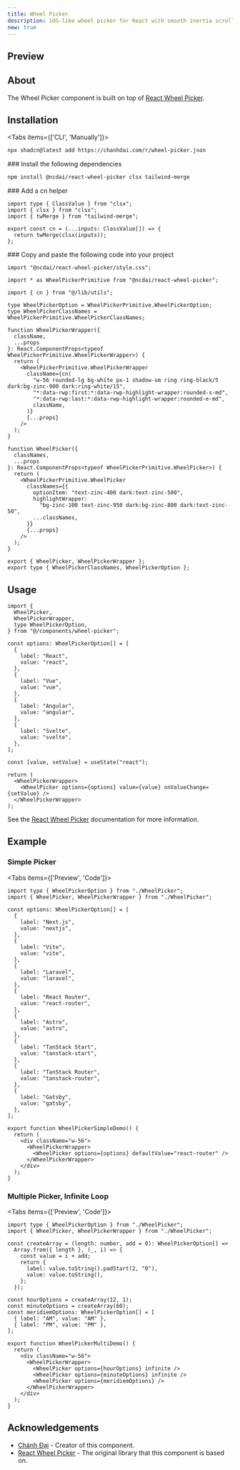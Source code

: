 ```yaml
---
title: Wheel Picker
description: iOS-like wheel picker for React with smooth inertia scrolling and infinite loop support.
new: true
---
```



## Preview

<PreviewContainer>
  <WheelPickerSimpleDemo />
</PreviewContainer>

## About

The Wheel Picker component is built on top of [React Wheel Picker](https://react-wheel-picker.chanhdai.com?utm_source=hextaui).

## Installation

<Tabs items={['CLI', 'Manually']}>

<Tab value="CLI">

```bash title="NPM"
npx shadcn@latest add https://chanhdai.com/r/wheel-picker.json
```

</Tab>

<Tab value="Manually">

<Steps>

<Step>
### Install the following dependencies

```bash title="NPM"
npm install @ncdai/react-wheel-picker clsx tailwind-merge
```

</Step>

<Step>
### Add a cn helper

```tsx title="lib/utils.ts"
import type { ClassValue } from "clsx";
import { clsx } from "clsx";
import { twMerge } from "tailwind-merge";

export const cn = (...inputs: ClassValue[]) => {
  return twMerge(clsx(inputs));
};
```

</Step>

<Step>
### Copy and paste the following code into your project

```tsx title="components/wheel-picker.tsx"
import "@ncdai/react-wheel-picker/style.css";

import * as WheelPickerPrimitive from "@ncdai/react-wheel-picker";

import { cn } from "@/lib/utils";

type WheelPickerOption = WheelPickerPrimitive.WheelPickerOption;
type WheelPickerClassNames = WheelPickerPrimitive.WheelPickerClassNames;

function WheelPickerWrapper({
  className,
  ...props
}: React.ComponentProps<typeof WheelPickerPrimitive.WheelPickerWrapper>) {
  return (
    <WheelPickerPrimitive.WheelPickerWrapper
      className={cn(
        "w-56 rounded-lg bg-white px-1 shadow-sm ring ring-black/5 dark:bg-zinc-900 dark:ring-white/15",
        "*:data-rwp:first:*:data-rwp-highlight-wrapper:rounded-s-md",
        "*:data-rwp:last:*:data-rwp-highlight-wrapper:rounded-e-md",
        className,
      )}
      {...props}
    />
  );
}

function WheelPicker({
  classNames,
  ...props
}: React.ComponentProps<typeof WheelPickerPrimitive.WheelPicker>) {
  return (
    <WheelPickerPrimitive.WheelPicker
      classNames={{
        optionItem: "text-zinc-400 dark:text-zinc-500",
        highlightWrapper:
          "bg-zinc-100 text-zinc-950 dark:bg-zinc-800 dark:text-zinc-50",
        ...classNames,
      }}
      {...props}
    />
  );
}

export { WheelPicker, WheelPickerWrapper };
export type { WheelPickerClassNames, WheelPickerOption };
```

</Step>

</Steps>

</Tab>

</Tabs>

## Usage

```tsx
import {
  WheelPicker,
  WheelPickerWrapper,
  type WheelPickerOption,
} from "@/components/wheel-picker";
```

```tsx
const options: WheelPickerOption[] = [
  {
    label: "React",
    value: "react",
  },
  {
    label: "Vue",
    value: "vue",
  },
  {
    label: "Angular",
    value: "angular",
  },
  {
    label: "Svelte",
    value: "svelte",
  },
];

const [value, setValue] = useState("react");

return (
  <WheelPickerWrapper>
    <WheelPicker options={options} value={value} onValueChange={setValue} />
  </WheelPickerWrapper>
);
```

See the [React Wheel Picker](https://react-wheel-picker.chanhdai.com?utm_source=hextaui) documentation for more information.

## Example

### Simple Picker

<Tabs items={['Preview', 'Code']}>

<Tab value="Preview">
  <PreviewContainer>
    <WheelPickerSimpleDemo />
  </PreviewContainer>
</Tab>

<Tab value="Code">

```tsx title="components/wheel-picker-simple-demo.tsx"
import type { WheelPickerOption } from "./WheelPicker";
import { WheelPicker, WheelPickerWrapper } from "./WheelPicker";

const options: WheelPickerOption[] = [
  {
    label: "Next.js",
    value: "nextjs",
  },
  {
    label: "Vite",
    value: "vite",
  },
  {
    label: "Laravel",
    value: "laravel",
  },
  {
    label: "React Router",
    value: "react-router",
  },
  {
    label: "Astro",
    value: "astro",
  },
  {
    label: "TanStack Start",
    value: "tanstack-start",
  },
  {
    label: "TanStack Router",
    value: "tanstack-router",
  },
  {
    label: "Gatsby",
    value: "gatsby",
  },
];

export function WheelPickerSimpleDemo() {
  return (
    <div className="w-56">
      <WheelPickerWrapper>
        <WheelPicker options={options} defaultValue="react-router" />
      </WheelPickerWrapper>
    </div>
  );
}
```

</Tab>
</Tabs>

### Multiple Picker, Infinite Loop

<Tabs items={['Preview', 'Code']}>

<Tab value="Preview">
  <PreviewContainer>
    <WheelPickerMultiDemo />
  </PreviewContainer>
</Tab>

<Tab value="Code">

```tsx title="components/wheel-picker-multi-demo.tsx"
import type { WheelPickerOption } from "./WheelPicker";
import { WheelPicker, WheelPickerWrapper } from "./WheelPicker";

const createArray = (length: number, add = 0): WheelPickerOption[] =>
  Array.from({ length }, (_, i) => {
    const value = i + add;
    return {
      label: value.toString().padStart(2, "0"),
      value: value.toString(),
    };
  });

const hourOptions = createArray(12, 1);
const minuteOptions = createArray(60);
const meridiemOptions: WheelPickerOption[] = [
  { label: "AM", value: "AM" },
  { label: "PM", value: "PM" },
];

export function WheelPickerMultiDemo() {
  return (
    <div className="w-56">
      <WheelPickerWrapper>
        <WheelPicker options={hourOptions} infinite />
        <WheelPicker options={minuteOptions} infinite />
        <WheelPicker options={meridiemOptions} />
      </WheelPickerWrapper>
    </div>
  );
}
```

</Tab>
</Tabs>

## Acknowledgements

- [Chánh Đại](https://chanhdai.com?utm_source=hextaui) - Creator of this component.
- [React Wheel Picker](https://react-wheel-picker.chanhdai.com?utm_source=hextaui) - The original library that this component is based on.
